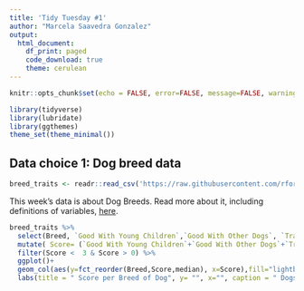```yaml
---
title: 'Tidy Tuesday #1'
author: "Marcela Saavedra Gonzalez"
output: 
  html_document:
    df_print: paged
    code_download: true
    theme: cerulean
---
```


```r
knitr::opts_chunk$set(echo = FALSE, error=FALSE, message=FALSE, warning=FALSE)
```

```r
library(tidyverse)     
library(lubridate)    
library(ggthemes)      
theme_set(theme_minimal()) 
```

## Data choice 1: Dog breed data

```r
breed_traits <- readr::read_csv('https://raw.githubusercontent.com/rfordatascience/tidytuesday/master/data/2022/2022-02-01/breed_traits.csv')
```

This week's data is about Dog Breeds. Read more about it, including definitions of variables, [here](https://github.com/rfordatascience/tidytuesday/blob/master/data/2022/2022-02-01/readme.md). 


```r
breed_traits %>% 
  select(Breed, `Good With Young Children`,`Good With Other Dogs`, `Trainability Level`) %>% 
  mutate( Score= (`Good With Young Children`+`Good With Other Dogs`+`Trainability Level`)/3) %>% 
  filter(Score <  3 & Score > 0) %>% 
  ggplot()+
  geom_col(aes(y=fct_reorder(Breed,Score,median), x=Score),fill="lightblue")+
  labs(title = " Score per Breed of Dog", y= "", x="", caption = " Dogs whose score range from 0 to 3, based on the variables= `Good With Young Children`,`Good With Other Dogs`, `Trainability Level`. Plot by Marcela, Pia, Cynthia, Sandy. Data source: 'https://raw.githubusercontent.com/rfordatascience/tidytuesday/master/data/2022/2022-02-01/breed_traits.csv'")
 
```


